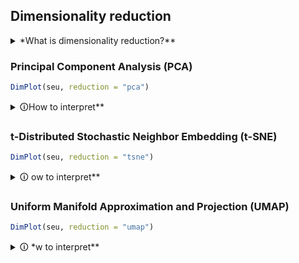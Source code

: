 ## Dimensionality reduction

<!-- Sergio Alías, 20230629 -->
<!-- Last modified 20230704 -->

<details>
<summary>*What is dimensionality reduction?**</summary>
<br>
If we had a scRNA-seq data set with two genes, we could make a two-dimensional plot where each axis represents the expression of one gene and each point in the plot represents a cell. But we don't have two genes, we have thousands of them. Dimensionality reduction aims to reduce this number of separate dimensions in the data. This is possible because different genes are correlated if they are affected by the same biological process. Thus, we do not need to store separate information for individual genes, but can instead compress multiple features into a single dimension, e.g., an "eigengene".<sup>1</sup>

We can perform linear (PCA) and non-linear (UMAP, tSNE) dimensionality reduction. Oversimplifying for the sake of comprehensibility, one can think of the linear transformation as shifting and stretching the data, and the non-linear transformation as making more drastic changes to the data, such as making it "inside out".<sup>2</sup>

*References:*

1.  OSCA basics: [http://bioconductor.org/books/3.17/OSCA.basic/dimensionality-reduction.html](http://bioconductor.org/books/3.17/OSCA.basic/dimensionality-reduction.html)

2. [https://stats.stackexchange.com/questions/319771/linear-versus-nonlinear-dimensionality-reduction-techniques](https://stats.stackexchange.com/questions/319771/linear-versus-nonlinear-dimensionality-reduction-techniques)

</details>

### Principal Component Analysis (PCA)

```r

DimPlot(seu, reduction = "pca")
```

<details>
<summary>🛈How to interpret**</summary>
<br>
Principal component analysis (PCA) discovers axes in high-dimensional space that capture the largest amount of variation. Say we draw a line anywhere, and we move each cell in our data set onto the closest position on the line. The variance captured by this axis is defined as the variance in the positions of cells along that line. In PCA, the first axis (or "principal component", PC) is chosen such that it maximizes this variance. The next PC is chosen such that it is orthogonal to the first and captures the greatest remaining amount of variation, and so on. The top PCs capture the dominant factors of heterogeneity in the dataset. In the context of scRNA-seq, our assumption is that biological processes affect multiple genes in a coordinated manner. This means that the earlier PCs are likely to represent biological structure as more variation can be captured by considering the correlated behavior of many genes.<sup>1</sup>

*References:*

1.  OSCA basics: [http://bioconductor.org/books/3.17/OSCA.basic/dimensionality-reduction.html](http://bioconductor.org/books/3.17/OSCA.basic/dimensionality-reduction.html)

</details>

### t-Distributed Stochastic Neighbor Embedding (t-SNE)

```r

DimPlot(seu, reduction = "tsne")
```

<details>
<summary>🛈 ow to interpret**</summary>
<br>

t-Distributed Stochastic Neighbor Embedding (t-SNE)

</details>

### Uniform Manifold Approximation and Projection (UMAP)

```r

DimPlot(seu, reduction = "umap")
```

<details>
<summary>🛈 *w to interpret**</summary>
<br>

Uniform Manifold Approximation and Projection (UMAP)

</details>
